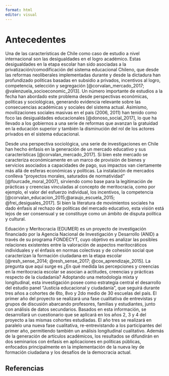 ```yaml
---
format: html
editor: visual
---
```


# Antecedentes {#antedecents}

Una de las características de Chile como caso de estudio a nivel internacional son las desigualdades en el logro académico. Estas desigualdades en la etapa escolar han sido asociadas a la privatización/comodificación del sistema educacional Chileno, que desde las reformas neoliberales implementadas durante y desde la dictadura han profundizado políticas basadas en subsidio a privados, incentivos al logro, competencia, selección y segregación [@corvalan_mercado_2017; @valenzuela_socioeconomic_2013]. Un número importante de estudios a la fecha han abordado este problema desde perspectivas económicas, políticas y sociológicas, generando evidencia relevante sobre las consecuencias académicas y sociales del sistema actual. Asimismo, movilizaciones sociales masivas en el país (2006, 2011) han tenido como foco las desigualdades educacionales [@donoso_social_2017], lo que ha llevado a los gobiernos a una serie de reformas que avanzan la gratuidad en la educación superior y también la disminución del rol de los actores privados en el sistema educacional.

Desde una perspectiva sociológica, una serie de investigaciones en Chile han hecho énfasis en la generación de un mercado educativo y sus características [@corvalan_mercado_2017]. Si bien este mercado se caracteriza económicamente en un marco de provisión de bienes y servicios asociados a capacidades de pago, sus impactos van ciertamente más allá de esferas económicas y políticas. La instalación de mercados conlleva "proyectos morales, saturados de normatividad" [@fourcade_moral_2007], sirviendo como base para la legitimación de prácticas y creencias vinculadas al concepto de meritocracia, como por ejemplo, el valor del esfuerzo individual, los incentivos, la competencia [@corvalan_educacion_2015;@araujo_escuela_2015; @frei_desiguales_2017]. Si bien la literatura de movimientos sociales ha dado énfasis al rechazo de políticas del mercado educativo, esta visión está lejos de ser consensual y se constituye como un ámbito de disputa política y cultural. 

Eduación y Meritocracia (EDUMER) es un proyecto de investigación financiado por la Agencia Nacional de Investigación y Desarrollo (ANID) a través de su programa FONDECYT, cuyo objetivo es analizar las posibles relaciones existentes entre la valoración de aspectos meritocráticos individuales y el énfasis en normas colectivas y de cohesión social que caracterizan la formación ciudadana en la etapa escolar [@resh_sense_2014; @resh_sense_2017; @cox_aprendizaje_2015]. La pregunta que aquí surge es ¿En qué medida las percepciones y creencias en la meritocracia escolar se asocian a actitudes, creencias y prácticas respecto de la ciudadanía? Adoptando una metodología mixta y longitudinal, esta investigación posee como estrategia central el desarrollo del estudio panel "Justicia educacional y ciudadanía", que seguirá durante tres años a cohortes de 6to, 8vo y 2do medio de 30 escuelas del país. El primer año del proyecto se realizará una fase cualitativa de entrevistas y grupos de discusión abarcando profesores, familias y estudiantes, junto con análisis de datos secundarios. Basados en esta información, se desarrollará un  cuestionario que se aplicará en los años 2, 3 y 4 del proyecto a las mismas cohortes estudiadas. El año tres se realizará en paralelo una nueva fase cualitativa, re-entrevistando a los participantes del primer año, permitiendo también un análisis longitudinal cualitativo. Además de la generación de artículos académicos, los resultados se difundirán en dos seminarios con énfasis en aplicaciones en políticas públicas, enfocados principalmente en la implementación de la nueva ley de formación ciudadana y los desafíos de la democracia actual.

## Referencias {.unnumbered}

::: {#refs}
:::
